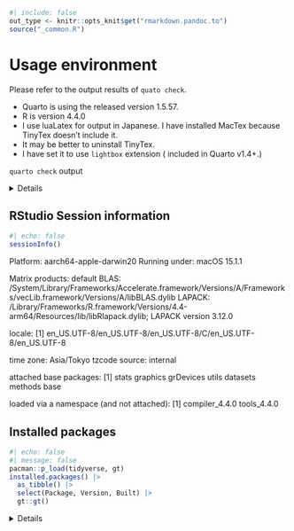 ```r
#| include: false
out_type <- knitr::opts_knit$get("rmarkdown.pandoc.to")
source("_common.R")
```
# Usage environment {#sec-usage-environment }

Please refer to the output results of `quato check`.

* Quarto is using the released version 1.5.57.
* R is version 4.4.0
* I use luaLatex for output in Japanese. I have installed MacTex because TinyTex doesn't include it.
* It may be better to uninstall TinyTex.
* I have set it to use `lightbox` extension ( included in Quarto v1.4+.)

`quarto check` output

<details>

```.zsh
# Quarto check output
Quarto 1.5.57
[✓] Checking versions of quarto binary dependencies...
      Pandoc version 3.2.0: OK
      Dart Sass version 1.70.0: OK
      Deno version 1.41.0: OK
      Typst version 0.11.0: OK
[✓] Checking versions of quarto dependencies......OK
[✓] Checking Quarto installation......OK
      Version: 1.5.57
      Path: /Applications/quarto/bin

[✓] Checking tools....................OK
      TinyTeX: (not installed)
      Chromium: (not installed)

[✓] Checking LaTeX....................OK
      Using: Installation From Path
      Path: /usr/local/texlive/2024/bin/universal-darwin
      Version: 2024

[✓] Checking basic markdown render....OK

[✓] Checking Python 3 installation....OK
      Version: 3.12.7
      Path: ~/github/tinderboxwithquarto/.venv/bin/python3
      Jupyter: 5.7.2
      Kernels: python3

[✓] Checking Jupyter engine render....OK

[✓] Checking R installation...........OK
      Version: 4.4.0
      Path: /Library/Frameworks/R.framework/Resources
      LibPaths:
        - /Library/Frameworks/R.framework/Versions/4.4-arm64/Resources/library
      knitr: 1.46
      rmarkdown: 2.26

[✓] Checking Knitr engine render......OK
```

</details>



## RStudio Session information { #sec-session-information }
```.r
#| echo: false
sessionInfo()
```

Platform: aarch64-apple-darwin20
Running under: macOS 15.1.1

Matrix products: default
BLAS:   /System/Library/Frameworks/Accelerate.framework/Versions/A/Frameworks/vecLib.framework/Versions/A/libBLAS.dylib 
LAPACK: /Library/Frameworks/R.framework/Versions/4.4-arm64/Resources/lib/libRlapack.dylib;  LAPACK version 3.12.0

locale:
[1] en_US.UTF-8/en_US.UTF-8/en_US.UTF-8/C/en_US.UTF-8/en_US.UTF-8

time zone: Asia/Tokyo
tzcode source: internal

attached base packages:
[1] stats     graphics  grDevices utils     datasets  methods   base     

loaded via a namespace (and not attached):
[1] compiler_4.4.0 tools_4.4.0   



## Installed packages { #sec-installed-packages }
```.r
#| echo: false
#| message: false
pacman::p_load(tidyverse, gt)
installed.packages() |> 
  as_tibble() |> 
  select(Package, Version, Built) |> 
  gt::gt()
```

<details>
    
<summery>Package List</summery>
    
|Name|Version|Built|
|----|-------|-----|
|askpass|1.2.0|4.4.0|
|backports|1.4.1|4.4.0|
|base|4.4.0|4.4.0|
|base64enc|0.1-3|4.4.0|
|bigD|0.2.0|4.4.0|
|bit|4.0.5|4.4.0|
|bit64|4.0.5|4.4.0|
|bitops|1.0-7|4.4.0|
|blob|1.2.4|4.4.0|
|boot|1.3-30|4.4.0|
|brew|1.0-10|4.4.0|
|brio|1.1.5|4.4.0|
|broom|1.0.5|4.4.0|
|bslib|0.7.0|4.4.0|
|cachem|1.0.8|4.4.0|
|callr|3.7.6|4.4.0|
|cellranger|1.1.0|4.4.0|
|class|7.3-22|4.4.0|
|cli|3.6.2|4.4.0|
|clipr|0.8.0|4.4.0|
|cluster|2.1.6|4.4.0|
|codetools|0.2-20|4.4.0|
|collections|0.3.7|4.4.0|
|colorspace|2.1-0|4.4.0|
|commonmark|1.9.1|4.4.0|
|compiler|4.4.0|4.4.0|
|conflicted|1.2.0|4.4.0|
|cpp11|0.4.7|4.4.0|
|crayon|1.5.2|4.4.0|
|curl|5.2.1|4.4.0|
|cyclocomp|1.1.1|4.4.0|
|data.table|1.15.4|4.4.0|
|datasets|4.4.0|4.4.0|
|DBI|1.2.2|4.4.0|
|dbplyr|2.5.0|4.4.0|
|desc|1.4.3|4.4.0|
|digest|0.6.35|4.4.0|
|downlit|0.4.3|4.4.0|
|dplyr|1.1.4|4.4.0|
|dtplyr|1.3.1|4.4.0|
|ellipsis|0.3.2|4.4.0|
|evaluate|0.23|4.4.0|
|fansi|1.0.6|4.4.0|
|farver|2.1.1|4.4.0|
|fastmap|1.1.1|4.4.0|
|fontawesome|0.5.2|4.4.0|
|forcats|1.0.0|4.4.0|
|foreign|0.8-86|4.4.0|
|fs|1.6.4|4.4.0|
|gargle|1.5.2|4.4.0|
|generics|0.1.3|4.4.0|
|ggplot2|3.5.1|4.4.0|
|gitcreds|0.1.2|4.4.0|
|glue|1.7.0|4.4.0|
|googledrive|2.1.1|4.4.0|
|googlesheets4|1.1.1|4.4.0|
|graphics|4.4.0|4.4.0|
|grDevices|4.4.0|4.4.0|
|grid|4.4.0|4.4.0|
|gt|0.10.1|4.4.0|
|gtable|0.3.5|4.4.0|
|gtExtras|0.5.0|4.4.0|
|haven|2.5.4|4.4.0|
|highr|0.10|4.4.0|
|hms|1.1.3|4.4.0|
|htmltools|0.5.8.1|4.4.0|
|htmlwidgets|1.6.4|4.4.0|
|httr|1.4.7|4.4.0|
|ids|1.0.1|4.4.0|
|isoband|0.2.7|4.4.0|
|jquerylib|0.1.4|4.4.0|
|jsonlite|1.8.8|4.4.0|
|juicyjuice|0.1.0|4.4.0|
|kableExtra|1.4.0|4.4.0|
|KernSmooth|2.23-22|4.4.0|
|knitr|1.46|4.4.0|
|labeling|0.4.3|4.4.0|
|languageserver|0.3.16|4.4.0|
|lattice|0.22-6|4.4.0|
|lazyeval|0.2.2|4.4.0|
|lifecycle|1.0.4|4.4.0|
|lintr|3.1.2|4.4.0|
|lubridate|1.9.3|4.4.0|
|magrittr|2.0.3|4.4.0|
|markdown|1.12|4.4.0|
|MASS|7.3-60.2|4.4.0|
|Matrix|1.7-0|4.4.0|
|memoise|2.0.1|4.4.0|
|methods|4.4.0|4.4.0|
|mgcv|1.9-1|4.4.0|
|mime|0.12|4.4.0|
|modelr|0.1.11|4.4.0|
|munsell|0.5.1|4.4.0|
|nlme|3.1-164|4.4.0|
|nnet|7.3-19|4.4.0|
|nvimcom|0.9.42|4.4.0|
|openssl|2.1.2|4.4.0|
|pacman|0.5.1|4.4.0|
|paletteer|1.6.0|4.4.0|
|parallel|4.4.0|4.4.0|
|pillar|1.9.0|4.4.0|
|pkgbuild|1.4.4|4.4.0|
|pkgconfig|2.0.3|4.4.0|
|pkgload|1.3.4|4.4.0|
|prettyunits|1.2.0|4.4.0|
|prismatic|1.1.2|4.4.0|
|processx|3.8.4|4.4.0|
|progress|1.2.3|4.4.0|
|ps|1.7.6|4.4.0|
|purrr|1.0.2|4.4.0|
|R.cache|0.16.0|4.4.0|
|R.methodsS3|1.8.2|4.4.0|
|R.oo|1.26.0|4.4.0|
|R.utils|2.12.3|4.4.0|
|R6|2.5.1|4.4.0|
|ragg|1.3.0|4.4.0|
|rappdirs|0.3.3|4.4.0|
|RColorBrewer|1.1-3|4.4.0|
|Rcpp|1.0.12|4.4.0|
|reactable|0.4.4|4.4.0|
|reactR|0.5.0|4.4.0|
|readr|2.1.5|4.4.0|
|readxl|1.4.3|4.4.0|
|rematch|2.0.0|4.4.0|
|rematch2|2.1.2|4.4.0|
|remotes|2.5.0|4.4.0|
|reprex|2.1.0|4.4.0|
|rex|1.2.1|4.4.0|
|rlang|1.1.3|4.4.0|
|rmarkdown|2.26|4.4.0|
|roxygen2|7.3.1|4.4.0|
|rpart|4.1.23|4.4.0|
|rprojroot|2.0.4|4.4.0|
|rstudioapi|0.16.0|4.4.0|
|rvest|1.0.4|4.4.0|
|sass|0.4.9|4.4.0|
|scales|1.3.0|4.4.0|
|selectr|0.4-2|4.4.0|
|spatial|7.3-17|4.4.0|
|splines|4.4.0|4.4.0|
|stats|4.4.0|4.4.0|
|stats4|4.4.0|4.4.0|
|stringi|1.8.3|4.4.0|
|stringr|1.5.1|4.4.0|
|styler|1.10.3|4.4.0|
|survival|3.5-8|4.4.0|
|svglite|2.1.3|4.4.0|
|sys|3.4.2|4.4.0|
|systemfonts|1.0.6|4.4.0|
|tcltk|4.4.0|4.4.0|
|textshaping|0.3.7|4.4.0|
|tibble|3.2.1|4.4.0|
|tidyr|1.3.1|4.4.0|
|tidyselect|1.2.1|4.4.0|
|tidyverse|2.0.0|4.4.0|
|timechange|0.3.0|4.4.0|
|tinytex|0.50|4.4.0|
|tools|4.4.0|4.4.0|
|tzdb|0.4.0|4.4.0|
|utf8|1.2.4|4.4.0|
|utils|4.4.0|4.4.0|
|uuid|1.2-0|4.4.0|
|V8|4.4.2|4.4.0|
|vctrs|0.6.5|4.4.0|
|viridisLite|0.4.2|4.4.0|
|vroom|1.6.5|4.4.0|
|withr|3.0.0|4.4.0|
|xfun|0.43|4.4.0|
|xml2|1.3.6|4.4.0|
|xmlparsedata|1.0.5|4.4.0|
|yaml|2.3.8|4.4.0|

</details>






